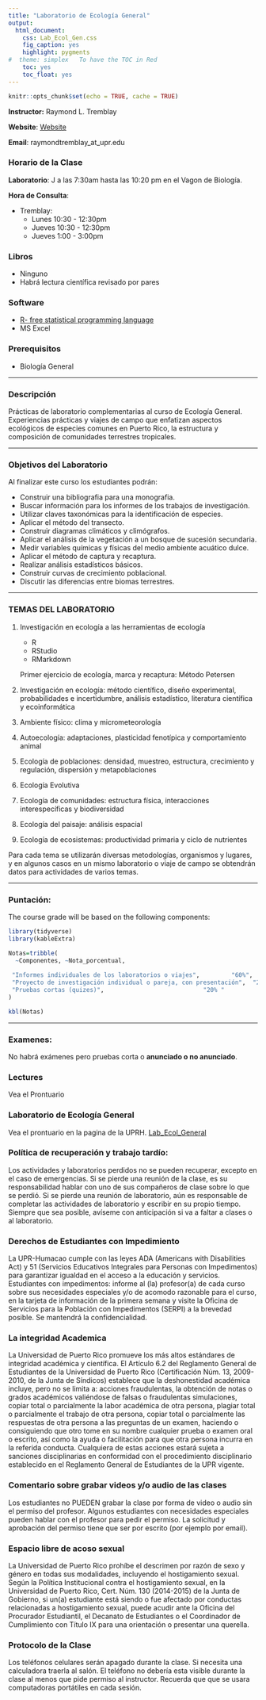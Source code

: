 ```yaml
---
title: "Laboratorio de Ecología General"
output:
  html_document:
    css: Lab_Ecol_Gen.css
    fig_caption: yes
    highlight: pygments
#  theme: simplex   To have the TOC in Red
    toc: yes
    toc_float: yes
---
```




```r
knitr::opts_chunk$set(echo = TRUE, cache = TRUE)
```


**Instructor:** Raymond L. Tremblay  
 
**Website**: [Website](https://raymondltremblay.github.io/Lab_Ecol_General/)


**Email**: raymondtremblay_at_upr.edu
 
### Horario de la Clase
**Laboratorio**: J a las 7:30am hasta las 10:20 pm en el Vagon de Biología.     


**Hora de Consulta**:   

- Tremblay: 
    - Lunes 10:30 - 12:30pm
    - Jueves 10:30 - 12:30pm
    - Jueves  1:00 - 3:00pm
 
  

### Libros  
- Ninguno
- Habrá lectura científica revisado por pares

### Software   
- [R- free statistical programming language](https://cran.r-project.org/)      
- MS Excel 

### Prerequisitos    
- Biología General


***

### Descripción

Prácticas de laboratorio complementarias al curso de Ecología General. Experiencias prácticas y viajes de campo que enfatizan aspectos ecológicos de especies comunes en Puerto Rico, la estructura y composición de comunidades terrestres tropicales.

***


### Objetivos del Laboratorio

Al finalizar este curso los estudiantes podrán:

- Construir una bibliografia para una monografia.
- Buscar información para los informes de los trabajos de investigación.
- Utilizar claves taxonómicas para la identificación de especies.
- Aplicar el método del transecto.
- Construir diagramas climáticos y climógrafos.
- Aplicar el análisis de la vegetación a un bosque de sucesión secundaria.
- Medir variables químicas y físicas del medio ambiente acuático dulce.
- Aplicar el método de captura y recaptura.
- Realizar análisis estadísticos básicos.
- Construir curvas de crecimiento poblacional.
- Discutir las diferencias entre biomas terrestres.

***

### TEMAS DEL LABORATORIO

1. Investigación en ecología a las herramientas de ecología
	- R
	- RStudio
	- RMarkdown
	
	Primer ejercicio de ecología, 
marca y recaptura: Método Petersen

2. Investigación en ecología: método científico, diseño experimental, probabilidades e incertidumbre, análisis estadístico, literatura científica y ecoinformática
3. Ambiente físico: clima y micrometeorología
4. Autoecología: adaptaciones, plasticidad fenotípica y comportamiento animal
5. Ecología de poblaciones: densidad, muestreo, estructura, crecimiento y regulación, dispersión y metapoblaciones
6. Ecología Evolutiva
7. Ecología de comunidades: estructura física, interacciones interespecíficas y biodiversidad
8. Ecología del paisaje: análisis espacial
9. Ecología de ecosistemas: productividad primaria y ciclo de nutrientes

Para cada tema se utilizarán diversas metodologías, organismos y lugares, y en algunos casos en un mismo laboratorio o viaje de campo se obtendrán datos para actividades de varios temas.

***
 

### Puntación: 
The course grade will be based on the following components:

```r
library(tidyverse)
library(kableExtra)
```

```r
Notas=tribble(
  ~Componentes, ~Nota_porcentual,
  
 "Informes individuales de los laboratorios o viajes",         "60%",  
 "Proyecto de investigación individual o pareja, con presentación",  "20%",
 "Pruebas cortas (quizes)",                            "20% "
)

kbl(Notas)
```

***


   
### Examenes:
No habrá exámenes pero pruebas corta o **anunciado o no anunciado**.  

### Lectures
Vea el Prontuario 

### Laboratorio de Ecología General

Vea el prontuario en la pagina de la UPRH. [Lab_Ecol_General](http://www.uprh.edu/biologia/1.%20Biol%20Prontuario%20PDF/BIOL%203116%20LAB%20ECOLOGIA%20GENERAL.pdf)




### Política de recuperación y trabajo tardío:
Los actividades y laboratorios perdidos no se pueden recuperar, excepto en el caso de emergencias. Si se pierde una reunión de la clase, es su responsabilidad hablar con uno de sus compañeros de clase sobre lo que se perdió. Si se pierde una reunión de laboratorio, aún es responsable de completar las actividades de laboratorio y escribir en su propio tiempo. Siempre que sea posible, avíseme con anticipación si va a faltar a clases o al laboratorio.



### Derechos de Estudiantes con Impedimiento
La UPR-Humacao cumple con las leyes ADA (Americans with Disabilities Act) y 51 (Servicios Educativos Integrales para Personas con Impedimentos) para garantizar igualdad en el acceso a la educación y servicios. Estudiantes con impedimentos: informe al (la) profesor(a) de cada curso sobre sus necesidades especiales y/o de acomodo razonable para el curso, en la tarjeta de información de la primera semana y visite la Oficina de Servicios para la Población con Impedimentos (SERPI) a la brevedad posible. Se mantendrá la confidencialidad.

### La integridad Academica
La Universidad de Puerto Rico promueve los más altos estándares de integridad académica y científica. El Artículo 6.2 del Reglamento General de Estudiantes de la Universidad de Puerto Rico (Certificación Núm. 13, 2009-2010, de la Junta de Síndicos) establece que la deshonestidad académica incluye, pero no se limita a: acciones fraudulentas, la obtención de notas o grados académicos valiéndose de falsas o fraudulentas simulaciones, copiar total o parcialmente la labor académica de otra persona, plagiar total o parcialmente el trabajo de otra persona, copiar total o parcialmente las respuestas de otra persona a las preguntas de un examen, haciendo o consiguiendo que otro tome en su nombre cualquier prueba o examen oral o escrito, así como la ayuda o facilitación para que otra persona incurra en la referida conducta. Cualquiera de estas acciones estará sujeta a sanciones disciplinarias en conformidad con el procedimiento disciplinario establecido en el Reglamento General de Estudiantes de la UPR vigente.


### Comentario sobre grabar videos y/o audio de las clases
Los estudiantes no PUEDEN grabar la clase por forma de video o audio sin el permiso del profesor. Algunos estudiantes con necesidades especiales pueden hablar con el profesor para pedir el permiso. La solicitud y aprobación del permiso tiene que ser por escrito (por ejemplo por email).


### Espacio libre de acoso sexual
La Universidad de Puerto Rico prohíbe el descrimen por razón de sexo y género en todas sus modalidades, incluyendo el hostigamiento sexual. Según la Política Institucional contra el hostigamiento sexual, en la Universidad de Puerto Rico, Cert. Núm. 130 (2014-2015) de la Junta de Gobierno, si un(a) estudiante está siendo o fue afectado por conductas relacionadas a hostigamiento sexual, puede acudir ante la Oficina del Procurador Estudiantil, el Decanato de Estudiantes o el Coordinador de Cumplimiento con Título IX para una orientación o presentar una querella.


### Protocolo de la Clase

Los teléfonos celulares serán apagado durante la clase. Si necesita una calculadora traerla al salón. El teléfono no debería esta visible durante la clase al menos que pide permiso al instructor. Recuerda que que se usara computadoras portátiles en cada sesión.